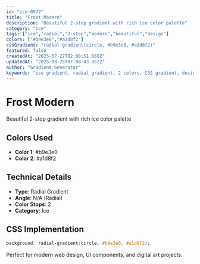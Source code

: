 ```yaml
---
id: "ice-0972"
title: "Frost Modern"
description: "Beautiful 2-stop gradient with rich ice color palette"
category: "ice"
tags: ["ice","radial","2-stop","modern","beautiful","design"]
colors: ["#b9e3e0","#a1d8f2"]
cssGradient: "radial-gradient(circle, #b9e3e0, #a1d8f2)"
featured: false
createdAt: "2025-07-27T02:08:51.668Z"
updatedAt: "2025-08-25T07:08:43.352Z"
author: "Gradient Generator"
keywords: "ice gradient, radial gradient, 2 colors, CSS gradient, design, #b9e3e0, #a1d8f2"
---
```


# Frost Modern

Beautiful 2-stop gradient with rich ice color palette

## Colors Used
- **Color 1**: #b9e3e0
- **Color 2**: #a1d8f2

## Technical Details
- **Type**: Radial Gradient
- **Angle**: N/A (Radial)
- **Color Stops**: 2
- **Category**: Ice

## CSS Implementation
```css
background: radial-gradient(circle, #b9e3e0, #a1d8f2);
```

Perfect for modern web design, UI components, and digital art projects.
